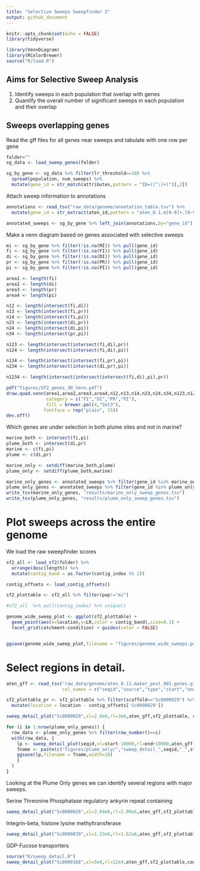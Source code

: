 ```yaml
---
title: "Selective Sweeps Sweepfinder 2"
output: github_document
---
```



```r
knitr::opts_chunk$set(echo = FALSE)
library(tidyverse)

library(VennDiagram)
library(RColorBrewer)
source("R/load.R")
```

## Aims for Selective Sweep Analysis

1. Identify sweeps in each population that overlap with genes
2. Quantify the overall number of significant sweeps in each population and their overlap

## Sweeps overlapping genes

Read the gff files for all genes near sweeps and tabulate with one row per gene

```r
folder=""
sg_data <- load_sweep_genes(folder)

sg_by_gene <- sg_data %>% filter(lr_threshold==30) %>% 
  spread(population, num_sweeps) %>% 
  mutate(gene_id = str_match(attributes,pattern = "ID=([^;]+)")[,2])
```

Attach sweep information to annotations

```r
annotations <- read_tsv("raw_data/genome/annotation_table.tsv") %>% 
  mutate(gene_id = str_extract(aten_id,pattern = "aten_0.1.m[0-9]+.[0-9]+"))

annotated_sweeps <- sg_by_gene %>% left_join(annotations,by="gene_id")
```

Make a venn diagram based on genes associated with selective sweeps

```r
mi <- sg_by_gene %>% filter(!is.na(MI)) %>% pull(gene_id)
fi <- sg_by_gene %>% filter(!is.na(FI)) %>% pull(gene_id)
di <- sg_by_gene %>% filter(!is.na(DI)) %>% pull(gene_id)
pr <- sg_by_gene %>% filter(!is.na(PR)) %>% pull(gene_id)
pi <- sg_by_gene %>% filter(!is.na(PI)) %>% pull(gene_id)

area1 <- length(fi)
area2 <- length(di)
area3 <- length(pr)
area4 <- length(pi)

n12 <- length(intersect(fi,di))
n13 <- length(intersect(fi,pr))
n14 <- length(intersect(fi,pi))
n23 <- length(intersect(di,pr))
n24 <- length(intersect(di,pi))
n34 <- length(intersect(pr,pi))

n123 <- length(intersect(intersect(fi,di),pr))
n124 <- length(intersect(intersect(fi,di),pi))

n134 <- length(intersect(intersect(fi,pr),pi))
n234 <- length(intersect(intersect(di,pr),pi))

n1234 <- length(intersect(intersect(intersect(fi,di),pi),pr))

pdf("figures/SF2_genes_30_Venn.pdf")
draw.quad.venn(area1,area2,area3,area4,n12,n13,n14,n23,n24,n34,n123,n124,n134,n234,n1234,
               category = c("FI","DI","PR","PI"),
               fill = brewer.pal(4,"Set3"),
              fontface = rep("plain", 15))
dev.off()
```

Which genes are under selection in both plume sites and not in marine?

```r
marine_both <- intersect(fi,pi)
plume_both <- intersect(di,pr)
marine <- c(fi,pi)
plume <- c(di,pr)

marine_only <- setdiff(marine_both,plume)
plume_only <- setdiff(plume_both,marine)

marine_only_genes <- annotated_sweeps %>% filter(gene_id %in% marine_only)
plume_only_genes <- annotated_sweeps %>% filter(gene_id %in% plume_only)
write_tsv(marine_only_genes, "results/marine_only_sweep_genes.tsv")
write_tsv(plume_only_genes, "results/plume_only_sweep_genes.tsv")
```

# Plot sweeps across the entire genome

We load the raw sweepfinder scores

```r
sf2_all <- load_sf2(folder) %>% 
  arrange(desc(length)) %>% 
  mutate(contig_band = as.factor(contig_index %% 2))

contig_offsets <- load_contig_offsets()
```

```r
sf2_plottable <- sf2_all %>% filter(pop!="mi")

#sf2_all  %>% pull(contig_index) %>% unique()

genome_wide_sweep_plot <- ggplot(sf2_plottable) + 
  geom_point(aes(x=location,y=LR,color = contig_band),size=0.1) + 
  facet_grid(catchment~condition) + guides(color = FALSE)


ggsave(genome_wide_sweep_plot,filename = "figures/genome_wide_sweeps.pdf", width = 10)
```

# Select regions in detail.


```r
aten_gff <- read_tsv("raw_data/genome/aten_0.11.maker_post_001.genes.gff",
                     col_names = c("seqid","source","type","start","end","score","strand","phase","attributes"))
```


```r
sf2_plottable_pr <- sf2_plottable %>% filter(scaffold=="Sc0000029") %>%  
  mutate(location = location - contig_offsets['Sc0000029'])

sweep_detail_plot("Sc0000029",xl=2.8e6,rl=3e6,aten_gff,sf2_plottable, contig_offsets)
```

```r
for (i in 1:nrow(plume_only_genes)) {
  row_data <- plume_only_genes %>% filter(row_number()==i)
  with(row_data, {
    lp <- sweep_detail_plot(seqid,xl=start-10000,rl=end+10000,aten_gff,sf2_plottable,contig_offsets)
    fname <- paste(c("figures/plume_only/","sweep_detail_",seqid,"_",start,".pdf"),collapse = "")
    ggsave(lp,filename = fname,width=10)
    }
  )
}
```
Looking at the Plume Only genes we can identify several regions with major sweeps.

Serine Threonine Phosphatase regulatory ankyrin repeat containing

```r
sweep_detail_plot("Sc0000026",xl=2.04e6,rl=2.09e6,aten_gff,sf2_plottable,contig_offsets) 
```

Integrin-beta, histone lysine methyltransferase

```r
sweep_detail_plot("Sc0000039",xl=1.53e6,rl=1.62e6,aten_gff,sf2_plottable,contig_offsets) 
```



GDP-Fucose transporters

```r
source("R/sweep_detail.R")
sweep_detail_plot("Sc0000168",xl=5e4,rl=12e4,aten_gff,sf2_plottable,contig_offsets) 
```





